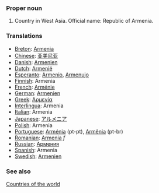 ===Proper noun===
# Country in West Asia. Official name: Republic of Armenia.
===Translations===
*[[Breton]]: [[Armenia]]
*[[Chinese]]: [[亚美尼亚]]
*[[Danish]]: [[Armenien]]
*[[Dutch]]: [[Armenië]]
*[[Esperanto]]: [[Armenio]], [[Armenujo]]
*[[Finnish]]: Armenia
*[[French]]: [[Arménie]]
*[[German]]: [[Armenien]]
*[[Greek]]: [[Αρμενία]]
*[[Interlingua]]: Armenia
*[[Italian]]: Armenia
*[[Japanese]]: [[アルメニア]]
*[[Polish]]: Armenia
*[[Portuguese]]: [[Arménia]] (pt-pt), [[Armênia]] (pt-br)
*[[Romanian]]: [[Armenia]] ''f''
*[[Russian]]: [[Армения]]
*[[Spanish]]: Armenia
*[[Swedish]]: [[Armenien]]

===See also===
[[Countries of the world]]
